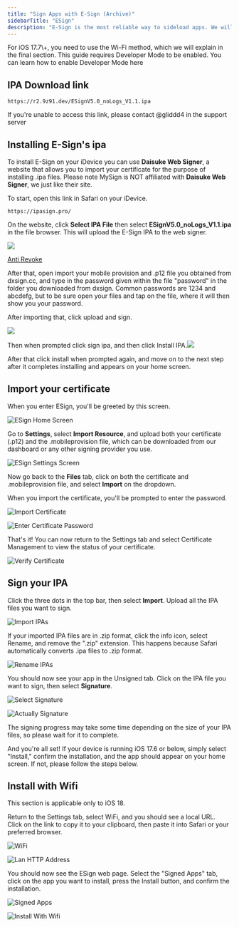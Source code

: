 ```yaml
---
title: "Sign Apps with E-Sign (Archive)"
sidebarTitle: "ESign"
description: "E-Sign is the most reliable way to sideload apps. We will provide a download link for a No-Logs version of E-Sign so you can get started right away."
---
```


<Note>
  For iOS 17.7\+, you need to use the Wi-Fi method, which we will
  explain in the final section.
</Note>

<Warning>
  This guide requires Developer Mode to be enabled. You can learn how to enable Developer Mode here
</Warning>

## IPA Download link

```
https://r2.9z91.dev/ESignV5.0_noLogs_V1.1.ipa
```

<Info>
  If you're unable to access this link, please contact @gliddd4 in the support server
</Info>

## Installing E-Sign's ipa

To install E-Sign on your iDevice you can use **Daisuke Web Signer**, a website that allows you to import your certificate for the purpose of installing .ipa files. Please note MySign is NOT affiliated with **Daisuke Web Signer**, we just like their site.

To start, open this link in Safari on your iDevice.

```
https://ipasign.pro/
```

On the website, click **Select IPA File** then select **ESignV5.0_noLogs_V1.1.ipa** in the file browser. This will upload the E-Sign IPA to the web signer.

![](/choosefile.png)

[Anti Revoke](https://tinyurl.com/disable-revokes)

After that, open import your mobile provision and .p12 file you obtained from dxsign.cc, and type in the password given within the file "password" in the folder you downloaded from dxsign. Common passwords are 1234 and abcdefg, but to be sure open your files and tap on the file, where it will then show you your password.

After importing that, click upload and sign.

![](/uploadandsign.png)

Then when prompted click sign ipa, and then click Install IPA.![](/install.png)

After that click install when prompted again, and move on to the next step after it completes installing and appears on your home screen.

## Import your certificate

When you enter ESign, you'll be greeted by this screen.

![ESign Home Screen](/images/esign/home_screen.png)

Go to **Settings**, select **Import Resource**, and upload both your certificate (.p12) and the .mobileprovision file, which can be downloaded from our dashboard or any other signing provider you use.

![ESign Settings Screen](/images/esign/settings_screen.jpeg)

Now go back to the **Files** tab, click on both the certificate and .mobileprovision file, and select **Import** on the dropdown.

<Info>
  When you import the certificate, you'll be prompted to enter the password.
</Info>

![Import Certificate](/images/esign/import_certificate.jpeg)

![Enter Certificate Password](/images/esign/certificate_password.jpeg)

That's it\! You can now return to the Settings tab and select Certificate Management to view the status of your certificate.

![Verify Certificate](/images/esign/verify_certificate.jpeg)

## Sign your IPA

Click the three dots in the top bar, then select **Import**. Upload all the IPA files you want to sign.

![Import IPAs](/images/esign/import.jpeg)

If your imported IPA files are in .zip format, click the info icon, select Rename, and remove the ".zip" extension. This happens because Safari automatically converts .ipa files to .zip format.

![Rename IPAs](/images/esign/rename_ipa.jpeg)

You should now see your app in the Unsigned tab. Click on the IPA file you want to sign, then select **Signature**.

![Select Signature](/images/esign/select_signature.jpeg)

![Actually Signature](/images/esign/signature.jpeg)

The signing progress may take some time depending on the size of your IPA files, so please wait for it to complete.

And you're all set\! If your device is running iOS 17.6 or below, simply select "Install," confirm the installation, and the app should appear on your home screen. If not, please follow the steps below.

## Install with Wifi

<Warning>
  This section is applicable only to iOS 18.
</Warning>

Return to the Settings tab, select WiFi, and you should see a local URL. Click on the link to copy it to your clipboard, then paste it into Safari or your preferred browser.

![WiFi](/images/esign/WiFi.jpeg)

![Lan HTTP Address](/images/esign/lan_address.jpeg)

You should now see the ESign web page. Select the "Signed Apps" tab, click on the app you want to install, press the Install button, and confirm the installation.

![Signed Apps](/images/esign/signed_apps.jpeg)

![Install With Wifi](/images/esign/install_with_wifi.jpeg)